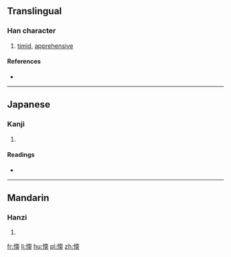 ==Translingual==

===Han character===
{{Han char|rn=61|rad=心|as=09|sn=12|four=|canj=心一月大 (PMBK)}}

# [[timid]], [[apprehensive]]

====References====
* {{Han ref|kx=0395.200|dkj=10951|dj=0733.040|hdz=42327.040|uh=611E|ud=24862}}

----

==Japanese==

===Kanji===
{{ja-kanji|grade=|rs=心09}}

# {{defn|lang=ja|sort=心09}}

====Readings====
* {{ja-readings|on=[[ぜん]] (zen), [[ねん]] (nen), [[た]] (ta), [[な]] (na)|kun=[[よわい]] (yowai), [[おそれる]] (osoreru)}}

----

==Mandarin==

===Hanzi===
{{cmn-hanzi|pin=[[nuò]] ([[nuo4]])|wg=no<sup>4</sup>}}

# {{defn|lang=cmn|sort=心09}}

[[fr:愞]]
[[li:愞]]
[[hu:愞]]
[[pl:愞]]
[[zh:愞]]